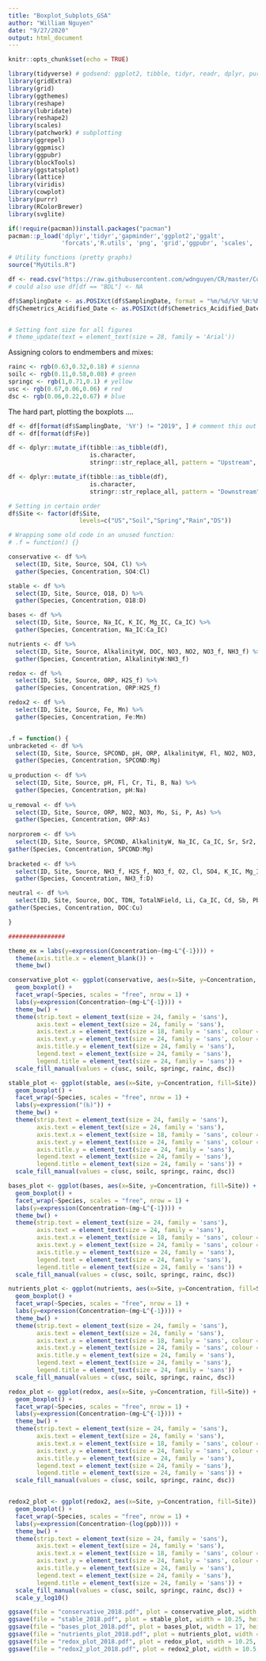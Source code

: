```yaml
---
title: "Boxplot_Subplots_GSA"
author: "William Nguyen"
date: "9/27/2020"
output: html_document
---
```


```r
knitr::opts_chunk$set(echo = TRUE)
```

```r
library(tidyverse) # godsend: ggplot2, tibble, tidyr, readr, dplyr, purrr, stringr, forcats
library(gridExtra)
library(grid)
library(ggthemes)
library(reshape)
library(lubridate)
library(reshape2)
library(scales)
library(patchwork) # subplotting
library(ggrepel)
library(ggpmisc)
library(ggpubr)
library(blockTools)
library(ggstatsplot)
library(lattice)
library(viridis)
library(cowplot)
library(purrr)
library(RColorBrewer)
library(svglite)

if(!require(pacman))install.packages("pacman")
pacman::p_load('dplyr','tidyr','gapminder','ggplot2','ggalt',
               'forcats','R.utils', 'png', 'grid','ggpubr', 'scales', 'bbplot')

# Utility functions (pretty graphs)
source("MyUtils.R")

df <- read.csv("https://raw.githubusercontent.com/wdnguyen/CR/master/CostaRica_Chemistry_20200920.csv", na.strings = "BDL", stringsAsFactors = FALSE)
# could also use df[df == "BDL"] <- NA

df$SamplingDate <- as.POSIXct(df$SamplingDate, format = "%m/%d/%Y %H:%M")
df$Chemetrics_Acidified_Date <- as.POSIXct(df$Chemetrics_Acidified_Date, format = "%m/%d/%Y %H:%M")


# Setting font size for all figures
# theme_update(text = element_text(size = 28, family = 'Arial'))
```


Assigning colors to endmembers and mixes:

```r
rainc <- rgb(0.63,0.32,0.18) # sienna
soilc <- rgb(0.11,0.58,0.08) # green
springc <- rgb(1,0.71,0.1) # yellow
usc <- rgb(0.67,0.06,0.06) # red
dsc <- rgb(0.06,0.22,0.67) # blue
```


The hard part, plotting the boxplots ....

```r

df <- df[format(df$SamplingDate, '%Y') != "2019", ] # comment this out if you want 2019 data included
df <- df[format(df$Fe)]

df <- dplyr::mutate_if(tibble::as_tibble(df), 
                       is.character, 
                       stringr::str_replace_all, pattern = "Upstream", replacement = "US")

df <- dplyr::mutate_if(tibble::as_tibble(df), 
                       is.character, 
                       stringr::str_replace_all, pattern = "Downstream", replacement = "DS")

# Setting in certain order
df$Site <- factor(df$Site,
                    levels=c("US","Soil","Spring","Rain","DS"))

# Wrapping some old code in an unused function:
# .f = function() {}

conservative <- df %>%
  select(ID, Site, Source, SO4, Cl) %>%
  gather(Species, Concentration, SO4:Cl)

stable <- df %>%
  select(ID, Site, Source, O18, D) %>%
  gather(Species, Concentration, O18:D)

bases <- df %>%
  select(ID, Site, Source, Na_IC, K_IC, Mg_IC, Ca_IC) %>%
  gather(Species, Concentration, Na_IC:Ca_IC)

nutrients <- df %>%
  select(ID, Site, Source, AlkalinityW, DOC, NO3, NO2, NO3_f, NH3_f) %>%
  gather(Species, Concentration, AlkalinityW:NH3_f)

redox <- df %>%
  select(ID, Site, Source, ORP, H2S_f) %>%
  gather(Species, Concentration, ORP:H2S_f)

redox2 <- df %>%
  select(ID, Site, Source, Fe, Mn) %>%
  gather(Species, Concentration, Fe:Mn)


.f = function() {
unbracketed <- df %>%
  select(ID, Site, Source, SPCOND, pH, ORP, AlkalinityW, Fl, NO2, NO3, Na_IC, Mo, Si, P, Cr, Ti, B, Sr, Sr2, Ba, K, As, Na, Mg) %>%
  gather(Species, Concentration, SPCOND:Mg) 
  
u_production <- df %>%
  select(ID, Site, Source, pH, Fl, Cr, Ti, B, Na) %>%
  gather(Species, Concentration, pH:Na) 
  
u_removal <- df %>%
  select(ID, Site, Source, ORP, NO2, NO3, Mo, Si, P, As) %>%
  gather(Species, Concentration, ORP:As)
  
norprorem <- df %>%
  select(ID, Site, Source, SPCOND, AlkalinityW, Na_IC, Ca_IC, Sr, Sr2, Ba, K, Mg) %>%
gather(Species, Concentration, SPCOND:Mg)
  
bracketed <- df %>%
  select(ID, Site, Source, NH3_f, H2S_f, NO3_f, O2, Cl, SO4, K_IC, Mg_IC, Mn, Fe, Ni, Zn, O18, D) %>%
  gather(Species, Concentration, NH3_f:D) 

neutral <- df %>%
  select(ID, Site, Source, DOC, TDN, TotalNField, Li, Ca_IC, Cd, Sb, Pb, U, Al, S, Ca, Co, Cu) %>%
gather(Species, Concentration, DOC:Cu) 

}

################

theme_ex = labs(y=expression(Concentration~(mg~L^{-1}))) +
  theme(axis.title.x = element_blank()) +
  theme_bw()

conservative_plot <- ggplot(conservative, aes(x=Site, y=Concentration, fill=Site)) + 
  geom_boxplot() +
  facet_wrap(~Species, scales = "free", nrow = 1) +
  labs(y=expression(Concentration~(mg~L^{-1}))) +
  theme_bw() + 
  theme(strip.text = element_text(size = 24, family = 'sans'),
        axis.text = element_text(size = 24, family = 'sans'),
        axis.text.x = element_text(size = 18, family = 'sans', colour = 'black'),
        axis.text.y = element_text(size = 24, family = 'sans', colour = 'black'),
        axis.title.y = element_text(size = 24, family = 'sans'),
        legend.text = element_text(size = 24, family = 'sans'),
        legend.title = element_text(size = 24, family = 'sans')) +
  scale_fill_manual(values = c(usc, soilc, springc, rainc, dsc))

stable_plot <- ggplot(stable, aes(x=Site, y=Concentration, fill=Site)) + 
  geom_boxplot() +
  facet_wrap(~Species, scales = "free", nrow = 1) +
  labs(y=expression("(‰)")) +
  theme_bw() + 
  theme(strip.text = element_text(size = 24, family = 'sans'),
        axis.text = element_text(size = 24, family = 'sans'),
        axis.text.x = element_text(size = 18, family = 'sans', colour = 'black'),
        axis.text.y = element_text(size = 24, family = 'sans', colour = 'black'),
        axis.title.y = element_text(size = 24, family = 'sans'),
        legend.text = element_text(size = 24, family = 'sans'),
        legend.title = element_text(size = 24, family = 'sans')) +
  scale_fill_manual(values = c(usc, soilc, springc, rainc, dsc))

bases_plot <- ggplot(bases, aes(x=Site, y=Concentration, fill=Site)) + 
  geom_boxplot() +
  facet_wrap(~Species, scales = "free", nrow = 1) +
  labs(y=expression(Concentration~(mg~L^{-1}))) +
  theme_bw() +
  theme(strip.text = element_text(size = 24, family = 'sans'),
        axis.text = element_text(size = 24, family = 'sans'),
        axis.text.x = element_text(size = 18, family = 'sans', colour = 'black'),
        axis.text.y = element_text(size = 24, family = 'sans', colour = 'black'),
        axis.title.y = element_text(size = 24, family = 'sans'),
        legend.text = element_text(size = 24, family = 'sans'),
        legend.title = element_text(size = 24, family = 'sans')) +
  scale_fill_manual(values = c(usc, soilc, springc, rainc, dsc))

nutrients_plot <- ggplot(nutrients, aes(x=Site, y=Concentration, fill=Site)) + 
  geom_boxplot() +
  facet_wrap(~Species, scales = "free", nrow = 1) +
  labs(y=expression(Concentration~(mg~L^{-1}))) +
  theme_bw() +
  theme(strip.text = element_text(size = 24, family = 'sans'),
        axis.text = element_text(size = 24, family = 'sans'),
        axis.text.x = element_text(size = 18, family = 'sans', colour = 'black'),
        axis.text.y = element_text(size = 24, family = 'sans', colour = 'black'),
        axis.title.y = element_text(size = 24, family = 'sans'),
        legend.text = element_text(size = 24, family = 'sans'),
        legend.title = element_text(size = 24, family = 'sans')) +
  scale_fill_manual(values = c(usc, soilc, springc, rainc, dsc))

redox_plot <- ggplot(redox, aes(x=Site, y=Concentration, fill=Site)) + 
  geom_boxplot() +
  facet_wrap(~Species, scales = "free", nrow = 1) +
  labs(y=expression(Concentration~(mg~L^{-1}))) +
  theme_bw() +
  theme(strip.text = element_text(size = 24, family = 'sans'),
        axis.text = element_text(size = 24, family = 'sans'),
        axis.text.x = element_text(size = 18, family = 'sans', colour = 'black'),
        axis.text.y = element_text(size = 24, family = 'sans', colour = 'black'),
        axis.title.y = element_text(size = 24, family = 'sans'),
        legend.text = element_text(size = 24, family = 'sans'),
        legend.title = element_text(size = 24, family = 'sans')) +
  scale_fill_manual(values = c(usc, soilc, springc, rainc, dsc))


redox2_plot <- ggplot(redox2, aes(x=Site, y=Concentration, fill=Site)) + 
  geom_boxplot() +
  facet_wrap(~Species, scales = "free", nrow = 1) +
  labs(y=expression(Concentration~(log(ppb)))) +
  theme_bw() +
  theme(strip.text = element_text(size = 24, family = 'sans'),
        axis.text = element_text(size = 24, family = 'sans'),
        axis.text.x = element_text(size = 18, family = 'sans', colour = 'black'),
        axis.text.y = element_text(size = 24, family = 'sans', colour = 'black'),
        axis.title.y = element_text(size = 24, family = 'sans'),
        legend.text = element_text(size = 24, family = 'sans'),
        legend.title = element_text(size = 24, family = 'sans')) +
  scale_fill_manual(values = c(usc, soilc, springc, rainc, dsc)) +
  scale_y_log10()

ggsave(file = "conservative_2018.pdf", plot = conservative_plot, width = 10.25, height = 4, dpi = 600)
ggsave(file = "stable_2018.pdf", plot = stable_plot, width = 10.25, height = 4, dpi = 600)
ggsave(file = "bases_plot_2018.pdf", plot = bases_plot, width = 17, height = 4, dpi = 600)
ggsave(file = "nutrients_plot_2018.pdf", plot = nutrients_plot, width = 26, height = 4, dpi = 600)
ggsave(file = "redox_plot_2018.pdf", plot = redox_plot, width = 10.25, height = 4, dpi = 600)
ggsave(file = "redox2_plot_2018.pdf", plot = redox2_plot, width = 10.5, height = 4, dpi = 600)
```


